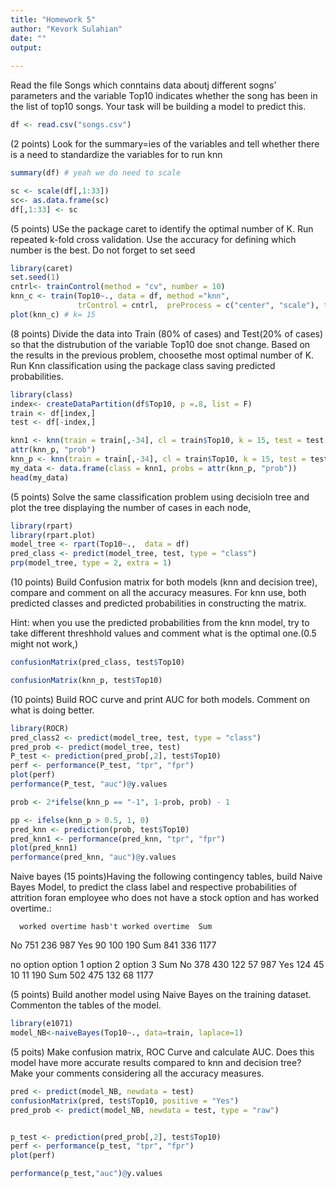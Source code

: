 ```yaml
---
title: "Homework 5"
author: "Kevork Sulahian"
date: ""
output:
 
---
```


Read the file Songs which conntains data aboutj different sogns' parameters and 
the variable Top10 indicates whether the song has been in the list of top10 songs. Your task will be building a model to predict this.
```r
df <- read.csv("songs.csv")
```

(2 points) Look for the summary=ies of  the variables and tell whether there is a need to standardize the variables for to run knn
```r
summary(df) # yeah we do need to scale 

sc <- scale(df[,1:33])
sc<- as.data.frame(sc)
df[,1:33] <- sc
```

(5 points) USe the package caret to identify the optimal number of K.
Run repeated k-fold cross validation.
Use the accuracy for defining which number is the best.
Do not forget to set seed
```r
library(caret)
set.seed(1)
cntrl<- trainControl(method = "cv", number = 10)
knn_c <- train(Top10~., data = df, method ="knn",
               trControl = cntrl,  preProcess = c("center", "scale"), tuneLength = 10)
plot(knn_c) # k= 15
```


(8 points) Divide the data into Train (80% of cases) and Test(20% of cases) so that the distrubution of the variable Top10 doe snot change.
Based on the results in the previous problem, choosethe most optimal number of K. Run Knn classification using the package class saving predicted probabilities.
```r
library(class)
index<- createDataPartition(df$Top10, p =.8, list = F)
train <- df[index,]
test <- df[-index,]

knn1 <- knn(train = train[,-34], cl = train$Top10, k = 15, test = test[,-34])
attr(knn_p, "prob")
knn_p <- knn(train = train[,-34], cl = train$Top10, k = 15, test = test[,-34], prob = T)
my_data <- data.frame(class = knn1, probs = attr(knn_p, "prob"))
head(my_data)

```

(5 points) Solve the same classification problem using decisioln tree and plot the tree displaying the number of cases in each node,
```r
library(rpart)
library(rpart.plot)
model_tree <- rpart(Top10~.,  data = df)
pred_class <- predict(model_tree, test, type = "class")
prp(model_tree, type = 2, extra = 1)
```

(10 points) Build Confusion matrix for both models (knn and decision tree), compare and comment on all the accuracy measures. 
For knn use, both predicted classes and predicted probabilities in constructing the matrix. 

Hint: when you use the predicted probabilities from the knn model, try to take different threshhold values and comment what is the optimal one.(0.5 might not work,)
```r
confusionMatrix(pred_class, test$Top10)

confusionMatrix(knn_p, test$Top10)
```

(10 points) Build ROC curve and print AUC for both models. Comment on what is doing better.
```r
library(ROCR)
pred_class2 <- predict(model_tree, test, type = "class")
pred_prob <- predict(model_tree, test)
P_test <- prediction(pred_prob[,2], test$Top10)
perf <- performance(P_test, "tpr", "fpr")
plot(perf)
performance(P_test, "auc")@y.values

prob <- 2*ifelse(knn_p == "-1", 1-prob, prob) - 1

pp <- ifelse(knn_p > 0.5, 1, 0)
pred_knn <- prediction(prob, test$Top10)
pred_knn1 <- performance(pred_knn, "tpr", "fpr")
plot(pred_knn1)
performance(pred_knn, "auc")@y.values
```

Naive bayes
(15 points)Having the following contingency tables, build Naive Bayes Model, to predict the class label and respective probabilities of attrition foran employee who does not have a stock option and has worked overtime.:

      worked overtime hasb't worked overtime  Sum
  No              751                    236  987
  Yes              90                    100  190
  Sum             841                    336 1177

  no option option 1 option 2 option 3  Sum
  No        378      430      122       57  987
  Yes       124       45       10       11  190
  Sum       502      475      132       68 1177


(5 points) Build another model using Naive Bayes  on the training dataset. Commenton the tables of the model.
```r
library(e1071)
model_NB<-naiveBayes(Top10~., data=train, laplace=1)
```

(5 poits) Make confusion matrix, ROC Curve and calculate AUC. Does this model have more accurate results compared to knn and decision tree?  Make your comments considering all the accuracy measures.
```r
pred <- predict(model_NB, newdata = test)
confusionMatrix(pred, test$Top10, positive = "Yes")
pred_prob <- predict(model_NB, newdata = test, type = "raw")


p_test <- prediction(pred_prob[,2], test$Top10)
perf <- performance(p_test, "tpr", "fpr")
plot(perf)

performance(p_test,"auc")@y.values


```


